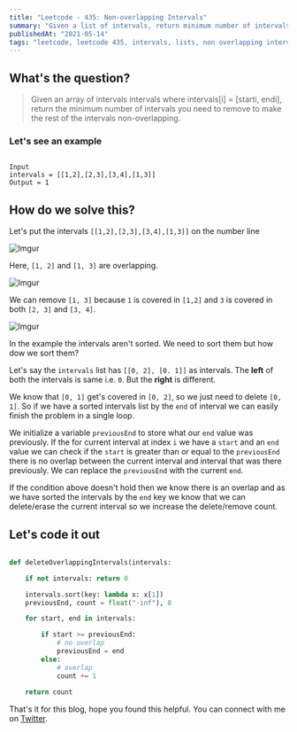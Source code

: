 ```yaml
---
title: "Leetcode - 435: Non-overlapping Intervals"
summary: "Given a list of intervals, return minimum number of intervals to delete to make the intervals non-overlapping"
publishedAt: "2021-05-14"
tags: "leetcode, leetcode 435, intervals, lists, non overlapping intervals, python3, python, programming, interview, questions, coding, dsa, algorithm"
---
```


## What's the question?

<blockquote>
  Given an array of intervals intervals where intervals[i] = [starti, endi],
  return the minimum number of intervals you need to remove to make the rest of
  the intervals non-overlapping.
</blockquote>


### Let's see an example

```dart:example

Input
intervals = [[1,2],[2,3],[3,4],[1,3]]
Output = 1

```


## How do we solve this?

Let's put the intervals `[[1,2],[2,3],[3,4],[1,3]]` on the number line

![Imgur](https://i.imgur.com/ihLaZdJ.png)


Here, `[1, 2]` and `[1, 3]` are overlapping. 

![Imgur](https://i.imgur.com/yythdS0.png)


We can remove `[1, 3]` because `1` is covered in `[1,2]` and `3` is covered in both `[2, 3]` and `[3, 4]`.

![Imgur](https://i.imgur.com/yythdS0.png)


In the example the intervals aren't sorted. We need to sort them but how dow we sort them?

Let's say the `intervals` list has `[[0, 2], [0. 1]]` as intervals. The <b>left</b> of both the intervals is same i.e. `0`. But the <b>right</b> is different. 

We know that `[0, 1]` get's covered in `[0, 2]`, so we just need to delete `[0, 1]`. So if we have a sorted intervals list by the `end` of interval we can easily finish the problem in a single loop.

We initialize a variable `previousEnd` to store what our `end` value was previously. If the for current interval at index `i` we have a `start` and an `end` value we can check if the `start` is greater than or equal to the `previousEnd` there is no overlap between the current interval and interval that was there previously. We can replace the `previousEnd` with the current `end`.

If the condition above doesn't hold then we know there is an overlap and as we have sorted the intervals by the `end` key we know that we can delete/erase the current interval so we increase the delete/remove count.


## Let's code it out

```dart:non_overlapping_intervals.py

def deleteOverlappingIntervals(intervals:

    if not intervals: return 0

    intervals.sort(key: lambda x: x[1])
    previousEnd, count = float("-inf"), 0

    for start, end in intervals:

        if start >= previousEnd:
            # no overlap
            previousEnd = end
        else:
            # overlap
            count += 1
    
    return count

```

That's it for this blog, hope you found this helpful. You can connect with me on <a target="_blank" href="https://twitter.com/saglanivatsal">Twitter</a>.